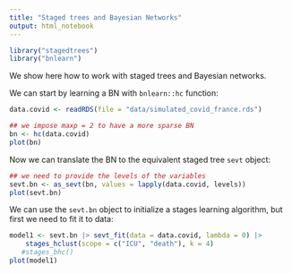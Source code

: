 ```yaml
---
title: "Staged trees and Bayesian Networks"
output: html_notebook
---
```



```r
library("stagedtrees")
library("bnlearn")
```


We show here how to work with staged trees and Bayesian networks.

We can start by learning a BN with `bnlearn::hc` function:

```r
data.covid <- readRDS(file = "data/simulated_covid_france.rds")

## we impose maxp = 2 to have a more sparse BN
bn <- hc(data.covid)
plot(bn)
```


Now we can translate the BN to the equivalent staged tree `sevt` object:

```r
## we need to provide the levels of the variables
sevt.bn <- as_sevt(bn, values = lapply(data.covid, levels))
plot(sevt.bn)
```

We can use the `sevt.bn` object to initialize a stages learning algorithm, but first we 
need to fit it to data:

```r
model1 <- sevt.bn |> sevt_fit(data = data.covid, lambda = 0) |> 
    stages_hclust(scope = c("ICU", "death"), k = 4)
   #stages_bhc()
plot(model1)
```

```r

```



